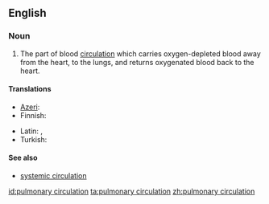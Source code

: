 ==English==

===Noun===
{{en-noun}}

# {{context|anatomy|lang=en}} The part of blood [[circulation]] which carries oxygen-depleted blood away from the heart, to the lungs, and returns oxygenated blood back to the heart.

====Translations====
{{trans-top|part of blood circulation}}
* [[Azeri]]: {{t|az|kiçik qan dövranı}}
* Finnish: {{t+|fi|pieni verenkierto}}
{{trans-mid}}
* Latin: {{t|la|circulatio pulmonalis}}, {{t|la|circulatio minor}}
* Turkish: {{t+|tr|küçük kan dolaşımı}}
{{trans-bottom}}

====See also====
* [[systemic circulation]]

[[id:pulmonary circulation]]
[[ta:pulmonary circulation]]
[[zh:pulmonary circulation]]